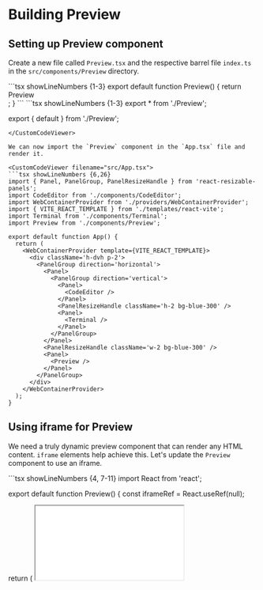 
# Building Preview

## Setting up Preview component

Create a new file called `Preview.tsx` and the respective barrel file `index.ts` in the `src/components/Preview` directory.

<CustomCodeViewer filename="src/components/Preview/Preview.tsx">
```tsx showLineNumbers {1-3}
export default function Preview() {
  return <div className='h-full border bg-red-100'>Preview</div>;
}
```
</CustomCodeViewer>

<CustomCodeViewer filename="src/components/Preview/index.ts">
```tsx showLineNumbers {1-3}
export * from './Preview';

export { default } from './Preview';
```
</CustomCodeViewer>

We can now import the `Preview` component in the `App.tsx` file and render it.

<CustomCodeViewer filename="src/App.tsx">
```tsx showLineNumbers {6,26}
import { Panel, PanelGroup, PanelResizeHandle } from 'react-resizable-panels';
import CodeEditor from './components/CodeEditor';
import WebContainerProvider from './providers/WebContainerProvider';
import { VITE_REACT_TEMPLATE } from './templates/react-vite';
import Terminal from './components/Terminal';
import Preview from './components/Preview';

export default function App() {
  return (
    <WebContainerProvider template={VITE_REACT_TEMPLATE}>
      <div className='h-dvh p-2'>
        <PanelGroup direction='horizontal'>
          <Panel>
            <PanelGroup direction='vertical'>
              <Panel>
                <CodeEditor />
              </Panel>
              <PanelResizeHandle className='h-2 bg-blue-300' />
              <Panel>
                <Terminal />
              </Panel>
            </PanelGroup>
          </Panel>
          <PanelResizeHandle className='w-2 bg-blue-300' />
          <Panel>
            <Preview />
          </Panel>
        </PanelGroup>
      </div>
    </WebContainerProvider>
  );
}
```
</CustomCodeViewer>

## Using iframe for Preview

We need a truly dynamic preview component that can render any HTML content. `iframe` elements help achieve this. Let's update the `Preview` component to use an iframe.

<CustomCodeViewer filename="src/components/Preview/Preview.tsx">
```tsx showLineNumbers {4, 7-11}
import React from 'react';

export default function Preview() {
  const iframeRef = React.useRef<HTMLIFrameElement>(null);

  return (
    <iframe
      ref={iframeRef}
      className="h-full w-full border-2"
      src="loading.html"
    />
  );
}
```
</CustomCodeViewer>

We need to create a new file called `loading.html` at the root of our project. This file will be used to display a loading message while the preview is being loaded.

<CustomCodeViewer filename="loading.html">
```html showLineNumbers {1}
Use the terminal to run a command!
```
</CustomCodeViewer>

## Wiring up the Preview component with WebContainer API

We need to update the `Preview` component to listen to the `webContainer` context and update the iframe content accordingly.

We get a `server-ready` event from the `webContainer` context when the server is ready to serve the preview content. We can listen to this event and update the iframe content.

<CustomCodeViewer filename='src/components/Preview/Preview.tsx'>
```tsx showLineNumbers
import React from 'react';
import { useWebContainer } from '../../providers/WebContainerProvider/useWebContainer';

export default function Preview() {
  const { webContainer } = useWebContainer();
  const iframeRef = React.useRef<HTMLIFrameElement>(null);

  React.useEffect(() => {
    if (!webContainer || !iframeRef.current) return;

    webContainer.on('server-ready', (_, url) => {
      iframeRef.current!.src = url;
    });
  }, [webContainer]);

  return (
    <iframe
      ref={iframeRef}
      className="h-full w-full border-2"
      src="loading.html"
    />
  );
}
```
</CustomCodeViewer>

Now, run the dev server through the terminal we built earlier and see the preview in action.

<CustomCodeViewer>
```sh
npm install && npm run dev
```
</CustomCodeViewer>

![Final Output](./assets/6-building-preview.webp)

## Updating the Preview on code changes

But, we can see that the preview is not updating when we make changes to the code. We need to update the `webContainer` to serve the updated content when the code changes.

<CustomCodeViewer filename="src/components/CodeEditor/CodeEditor.tsx">
```tsx showLineNumbers {9, 15-19, 31}
import React from 'react';
import { Editor } from '@monaco-editor/react';
import FileTabs from './FileTabs';
import { getLanguageFromFileName } from './getLanguageFromFileName';
import { FileNode } from '@webcontainer/api';
import { useWebContainer } from '../../providers/WebContainerProvider/useWebContainer';

export default function CodeEditor() {
  const { template, webContainer } = useWebContainer();
  const [activeFile, setActiveFile] = React.useState(() => template.entry);

  const currentFile = template.files[activeFile] as FileNode;
  const language = getLanguageFromFileName(activeFile);

  const handleCodeChange = async (content: string) => {
    if (!webContainer) return;

    await webContainer.fs.writeFile(activeFile, content);
  };

  return (
    <div className="h-full">
      <FileTabs
        files={template.visibleFiles}
        activeFile={activeFile}
        onFileChange={setActiveFile}
      />
      <Editor
        theme="vs-dark"
        path={activeFile}
        onChange={(value) => handleCodeChange(value ?? '')}
        defaultValue={currentFile.file.contents as string} // Ideally, worry about the encoding in production, for our example, this is fine.
        defaultLanguage={language}
      />
    </div>
  );
}
```
</CustomCodeViewer>

By writing to the WebContainer API's file system, we can update the preview content when the code changes. The Monaco editor's `onChange` event triggers the `handleCodeChange` function, which writes the updated content to the file system.

Now, you should see the preview updating as you make changes to the code.

At this point, our code should match the code in the branch [`6-building-preview`](https://github.com/Frontend-Hire/stackpack-webcontainers-react-typescript/tree/6-building-preview).